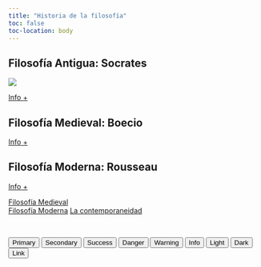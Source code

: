 ```yaml
---
title: "Historia de la filosofía"
toc: false
toc-location: body
---
```



<div id="anti" class="sec">

## Filosofía Antigua: Socrates

<div class="flex">

<img id="soc" src="img/socrates.png">

<a href="antigua.qmd" role="button" class="btn btn-danger">Info +</a>
</div>
</div>


## Filosofía Medieval: Boecio

<div class="boecio" >

<a href="medieval.qmd" role="button" class="btn btn-danger">Info +</a>
</div>

## Filosofía Moderna: Rousseau

<div class="ross" >

<a href="moderna.qmd" role="button" class="btn btn-light">Info +</a>
</div>

<div id="navegacion">
 <a href="medieval.html" role="button" class="btn btn-danger">Filosofía Medieval</a>
<br>
<a href="moderna.html" role="button" class="btn btn-warning">Filosofía Moderna</a>
<a href="conte.html" role="button" class="btn btn-info">La contemporaneidad</a>
</div>


<br>






<button type="button" class="btn btn-primary">Primary</button>
<button type="button" class="btn btn-secondary">Secondary</button>
<button type="button" class="btn btn-success">Success</button>
<button type="button" class="btn btn-danger">Danger</button>
<button type="button" class="btn btn-warning">Warning</button>
<button type="button" class="btn btn-info">Info</button>
<button type="button" class="btn btn-light">Light</button>
<button type="button" class="btn btn-dark">Dark</button>


<button type="button" class="btn btn-link">Link</button>